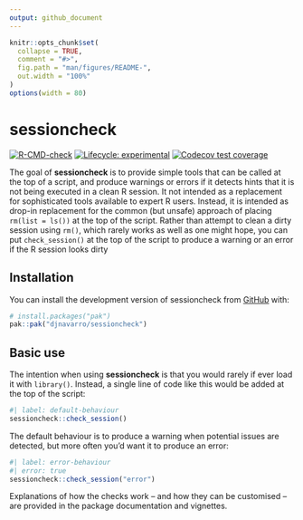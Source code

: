 ```yaml
---
output: github_document
---
```


<!-- README.md is generated from README.Rmd. Please edit that file -->

```r
knitr::opts_chunk$set(
  collapse = TRUE,
  comment = "#>",
  fig.path = "man/figures/README-",
  out.width = "100%"
)
options(width = 80)
```

# sessioncheck

<!-- badges: start -->
[![R-CMD-check](https://github.com/djnavarro/sessioncheck/actions/workflows/R-CMD-check.yaml/badge.svg)](https://github.com/djnavarro/sessioncheck/actions/workflows/R-CMD-check.yaml)
[![Lifecycle: experimental](https://img.shields.io/badge/lifecycle-experimental-orange.svg)](https://lifecycle.r-lib.org/articles/stages.html#experimental)
[![Codecov test coverage](https://codecov.io/gh/djnavarro/sessioncheck/graph/badge.svg)](https://app.codecov.io/gh/djnavarro/sessioncheck)
<!-- badges: end -->

The goal of **sessioncheck** is to provide simple tools that can be called at the top of a script, and produce warnings or errors if it detects hints that it is not being executed in a clean R session. It not intended as a replacement for sophisticated tools available to expert R users. Instead, it is intended as drop-in replacement for the common (but unsafe) approach of placing `rm(list = ls())` at the top of the script. Rather than attempt to clean a dirty session using `rm()`, which rarely works as well as one might hope, you can put `check_session()` at the top of the script to produce a warning or an error if the R session looks dirty

## Installation

You can install the development version of sessioncheck from [GitHub](https://github.com/) with:

``` r
# install.packages("pak")
pak::pak("djnavarro/sessioncheck")
```

## Basic use

The intention when using **sessioncheck** is that you would rarely if ever load it with `library()`. Instead, a single line of code like this would be added at the top of the script:

```r
#| label: default-behaviour
sessioncheck::check_session()
```

The default behaviour is to produce a warning when potential issues are detected, but more often you'd want it to produce an error:

```r
#| label: error-behaviour
#| error: true
sessioncheck::check_session("error")
```

Explanations of how the checks work -- and how they can be customised -- are provided in the package documentation and vignettes. 


